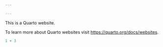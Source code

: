 ```yaml
---

---
```


This is a Quarto website.

To learn more about Quarto websites visit <https://quarto.org/docs/websites>.

```r
1 + 3
```
